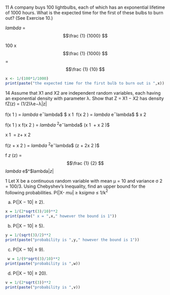 11 A company buys 100 lightbulbs, each of which has an exponential lifetime of
1000 hours. What is the expected time for the first of these bulbs to burn
out? (See Exercise 10.)

$lambda$ = $$\frac {1} {1000} $$

100 x $$\frac {1} {1000} $$ = $$\frac {1} {10} $$

```r
x <- 1/(100*1/1000)
print(paste("the expected time for the first bulb to burn out is ",x))
```


14 Assume that X1 and X2 are independent random variables, each having an
exponential density with parameter λ. Show that Z = X1 − X2 has density
fZ(z) = (1/2)λe−λ|z|

f(x$~1~$) = $lambda$ e$^-$lambda$ $ x$~1~$ 
f(x$~2~$) = $lambda$ e$^-$lambda$ $ x$~2~$ 

f(x$~1~$) x f(x$~2~$) = $lambda$ $^2$e$^ -$lambda$ (x$~1~$ + x$~2~$)$

x$~1~$ = z+ x$~2~$

f(z + x$~2~$) = $lambda$ $^2$e$^-$lambda$ (z + 2x$~2~$)$

f$~z~$(z) = $$\frac {1} {2} $$ $lambda$ e$^$lambda$|z|$

1 Let X be a continuous random variable with mean µ = 10 and variance
σ
2 = 100/3. Using Chebyshev’s Inequality, find an upper bound for the
following probabilities.
P(|X- $mu$| $\ge$ k$sigma$ $\le$ 1/k$^2$

(a) P(|X − 10| ≥ 2).
```r
x = 1/(2*sqrt(3)/10)**2
print(paste(" x = ",x," however the bound is 1"))
```

(b) P(|X − 10| ≥ 5).
```r
y = 1/(sqrt(3)/2)**2
print(paste("probability is ",y," however the bound is 1"))
```

(c) P(|X − 10| ≥ 9).
```r
 w = 1/(9*sqrt(3)/10)**2
print(paste("probability is ",w))
```

(d) P(|X − 10| ≥ 20).

```r
v = 1/(2*sqrt(3))**2
print(paste("probability is ",v))

```

